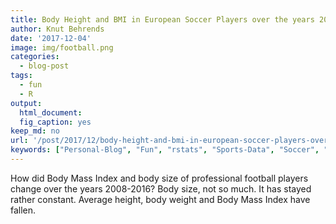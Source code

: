 ```yaml
---
title: Body Height and BMI in European Soccer Players over the years 2008-2016
author: Knut Behrends
date: '2017-12-04'
image: img/football.png
categories:
  - blog-post
tags:
  - fun
  - R
output:
  html_document:
  fig_caption: yes
keep_md: no
url: '/post/2017/12/body-height-and-bmi-in-european-soccer-players-over-the-years-2008-2016/'
keywords: ["Personal-Blog", "Fun", "rstats", "Sports-Data", "Soccer", "Kaggle.com"]
---
```


How did Body Mass Index and body size of professional football players change over the years 2008-2016? Body size, not so much. It has stayed rather constant. Average height, body weight and Body Mass Index have fallen. 
